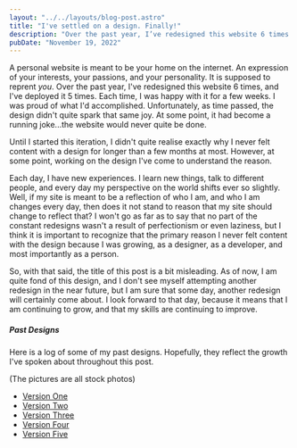 ```yaml
---
layout: "../../layouts/blog-post.astro"
title: "I've settled on a design. Finally!"
description: "Over the past year, I’ve redesigned this website 6 times. Deployed it 5 times. Here's what I learned."
pubDate: "November 19, 2022"
---
```


A personal website is meant to be your home on the internet. An expression of your interests, your passions, and your personality. It is supposed to reprent _you_. Over the past year, I've redesigned this website 6 times, and I've deployed it 5 times.
Each time, I was happy with it for a few weeks. I was proud of what I'd accomplished. Unfortunately, as time passed, the design didn't quite spark that same joy. At some point, it had become a running joke...the website would never quite be done.

Until I started this iteration, I didn't quite realise exactly why I never felt content with a design for longer than a few months at most. However, at some point, working on the design I've come to understand the reason.

Each day, I have new experiences. I learn new things, talk to different people, and every day my perspective on the world shifts ever so slightly. Well, if my site is meant to be a reflection of who I am, and who I am changes every day, then does it not stand to reason that my site should change to reflect that?
I won't go as far as to say that no part of the constant redesigns wasn't a result of perfectionism or even laziness, but I think it is important to recognize that the primary reason I never felt content with the design because I was growing, as a designer, as a developer, and most importantly as a person.

So, with that said, the title of this post is a bit misleading. As of now, I am quite fond of this design, and I don't see myself attempting another redesign in the near future, but I am sure that some day, another redesign will certainly come about. I look forward to that day, because it means that I am continuing to grow, and that my skills are continuing to improve.

##### Past Designs

Here is a log of some of my past designs. Hopefully, they reflect the growth I've spoken about throughout this post.

(The pictures are all stock photos)

- [Version One](https://portfolio-ngevcbx5x-idarklightning.vercel.app/)
- [Version Two](https://portfolio-24rpnrweu-idarklightning.vercel.app/)
- [Version Three](https://portfolio-bz3idcadh-idarklightning.vercel.app/)
- [Version Four](https://portfolio-git-v3-idarklightning.vercel.app/)
- [Version Five](https://portfolio-f3gfbvrjo-idarklightning.vercel.app/)
